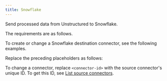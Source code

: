 ```yaml
---
title: Snowflake
---
```


Send processed data from Unstructured to Snowflake.

The requirements are as follows.


<SnowflakePrerequisites />

To create or change a Snowflake destination connector, see the following examples.


<CodeGroup>
    <SnowflakeAPIRESTCreate />
    <SnowflakeAPIRESTChange />
</CodeGroup>

Replace the preceding placeholders as follows:


<SnowflakeAPIPlaceholders />

To change a connector, replace `<connector-id>` with the source connector's unique ID. 
To get this ID, see [List source connectors](/platform/api/overview#list-source-connectors).